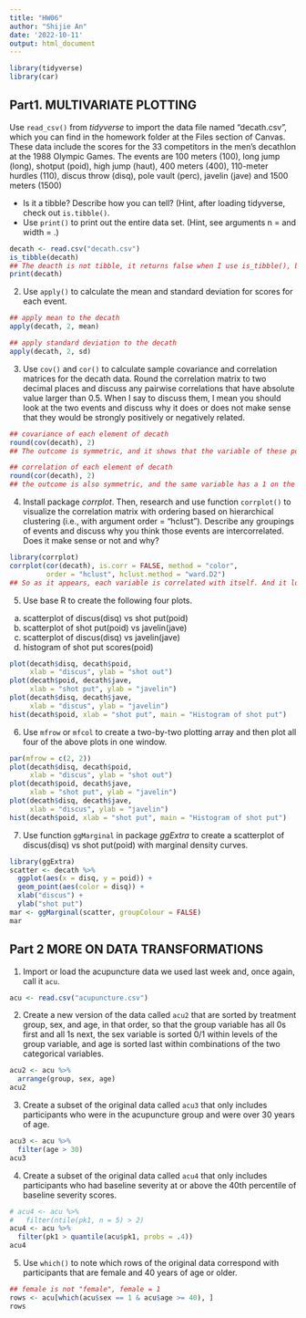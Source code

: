 ```yaml
---
title: "HW06"
author: "Shijie An"
date: '2022-10-11'
output: html_document
---
```


```r
library(tidyverse)
library(car)

```

## Part1. MULTIVARIATE PLOTTING
Use `read_csv()` from *tidyverse* to import the data file named “decath.csv”, which you
can find in the homework folder at the Files section of Canvas. These data include the
scores for the 33 competitors in the men’s decathlon at the 1988 Olympic Games. The
events are 100 meters (100), long jump (long), shotput (poid), high jump (haut), 400
meters (400), 110-meter hurdles (110), discus throw (disq), pole vault (perc), javelin
(jave) and 1500 meters (1500)

* Is it a tibble? Describe how you can tell? (Hint, after loading tidyverse, check
out `is.tibble()`.
* Use `print()` to print out the entire data set. (Hint, see arguments n = and
width = .)
```r
decath <- read.csv("decath.csv")
is_tibble(decath)
## The deacth is not tibble, it returns false when I use is_tibble(), because decath is a data frame. 
print(decath)
```


2. Use `apply()` to calculate the mean and standard deviation for scores for each event.
```r
## apply mean to the decath
apply(decath, 2, mean)

## apply standard deviation to the decath
apply(decath, 2, sd)
```


3. Use `cov()` and `cor()` to calculate sample covariance and correlation matrices for the
decath data. Round the correlation matrix to two decimal places and discuss any
pairwise correlations that have absolute value larger than 0.5. When I say to discuss
them, I mean you should look at the two events and discuss why it does or does not
make sense that they would be strongly positively or negatively related.
```r
## covariance of each element of decath
round(cov(decath), 2)
## The outcome is symmetric, and it shows that the variable of these positive numbers show the same holds for the lesser values, which the variables tend to show similar behavior. If the variables tend to show opposite behavior, there's the negative number. 

## correlation of each element of decath
round(cor(decath), 2)
## the outcome is also symmetric, and the same variable has a 1 on the line. The positive numbers of correlation shows that when plotting these variables, there will be a slope toward upper right; and if it's a negative number, there will be a slope toward lower right.  
```

4. Install package *corrplot*. Then, research and use function `corrplot()` to visualize the
correlation matrix with ordering based on hierarchical clustering (i.e., with argument
order = "hclust"). Describe any groupings of events and discuss why you think those
events are intercorrelated. Does it make sense or not and why?
```r
library(corrplot)
corrplot(cor(decath), is.corr = FALSE, method = "color", 
         order = "hclust", hclust.method = "ward.D2")
## So as it appears, each variable is correlated with itself. And it looks like X100 is related to X110, X400, X400 is related to X1500, poid is related to jave, disq is related to poid. The reason why I think this is because it has a darker color, which by all means they tends to close to 1, which describes that they are related.
```

5. Use base R to create the following four plots.
  (a) scatterplot of discus(disq) vs shot put(poid)
  (b) scatterplot of shot put(poid) vs javelin(jave)
  (c) scatterplot of discus(disq) vs javelin(jave)
  (d) histogram of shot put scores(poid)
```r
plot(decath$disq, decath$poid, 
     xlab = "discus", ylab = "shot out")
plot(decath$poid, decath$jave, 
     xlab = "shot put", ylab = "javelin")
plot(decath$disq, decath$jave, 
     xlab = "discus", ylab = "javelin")
hist(decath$poid, xlab = "shot put", main = "Histogram of shot put")
``` 

6. Use `mfrow` or `mfcol` to create a two-by-two plotting array and then plot all four of the
above plots in one window.
```r
par(mfrow = c(2, 2))
plot(decath$disq, decath$poid, 
     xlab = "discus", ylab = "shot out")
plot(decath$poid, decath$jave, 
     xlab = "shot put", ylab = "javelin")
plot(decath$disq, decath$jave, 
     xlab = "discus", ylab = "javelin")
hist(decath$poid, xlab = "shot put", main = "Histogram of shot put")
```

7. Use function `ggMarginal` in package *ggExtra* to create a scatterplot of discus(disq) vs shot
put(poid) with marginal density curves.
```r
library(ggExtra)
scatter <- decath %>% 
  ggplot(aes(x = disq, y = poid)) + 
  geom_point(aes(color = disq)) + 
  xlab("discus") + 
  ylab("shot put") 
mar <- ggMarginal(scatter, groupColour = FALSE)
mar
```

## Part 2 MORE ON DATA TRANSFORMATIONS
1. Import or load the acupuncture data we used last week and, once again, call it `acu`.
```r
acu <- read.csv("acupuncture.csv")
```

2. Create a new version of the data called `acu2` that are sorted by treatment group, sex,
and age, in that order, so that the group variable has all 0s first and all 1s next, the sex
variable is sorted 0/1 within levels of the group variable, and age is sorted last within
combinations of the two categorical variables.
```r
acu2 <- acu %>% 
  arrange(group, sex, age)
acu2
```

3. Create a subset of the original data called `acu3` that only includes participants who
were in the acupuncture group and were over 30 years of age.
```r
acu3 <- acu %>% 
  filter(age > 30)
acu3
```

4. Create a subset of the original data called `acu4` that only includes participants who
had baseline severity at or above the 40th percentile of baseline severity scores.
```r
# acu4 <- acu %>% 
#   filter(ntile(pk1, n = 5) > 2)
acu4 <- acu %>% 
  filter(pk1 > quantile(acu$pk1, probs = .4))
acu4
```

5. Use `which()` to note which rows of the original data correspond with participants that
are female and 40 years of age or older.
```r
## female is not "female", female = 1
rows <- acu[which(acu$sex == 1 & acu$age >= 40), ]
rows
```
